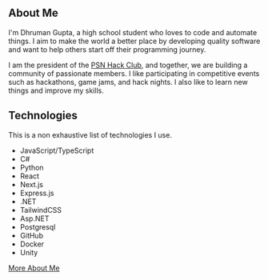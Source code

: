 ## About Me

I'm Dhruman Gupta, a high school student who loves to code and automate things. I aim to make the world a better place by developing quality software and want to help others start off their programming journey.

I am the president of the [PSN Hack Club](https://psn.hackclub.com), and together, we are building a community of passionate members. I like participating in competitive events such as hackathons, game jams, and hack nights. I also like to learn new things and improve my skills.

## Technologies

This is a non exhaustive list of technologies I use.

- JavaScript/TypeScript
- C#
- Python
- React
- Next.js
- Express.js
- .NET
- TailwindCSS
- Asp.NET
- Postgresql
- GitHub
- Docker
- Unity

[More About Me](/blog/my-journey-so-far)
